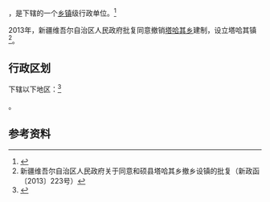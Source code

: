 {{中国乡级行政区|65/28/28/202/000}}

'''{{PAGENAMEBASE}}'''，是{{PRC admin/fullname|65/28/28/202/000|3}}下辖的一个[[乡镇|乡镇]]级行政单位。<ref>{{PRC admin/ref sgc|{{PRC admin/parent|65/28/28/202/000}}}}</ref>

2013年，新疆维吾尔自治区人民政府批复同意撤销[[塔哈其乡|塔哈其乡]]建制，设立塔哈其镇<ref>新疆维吾尔自治区人民政府关于同意和硕县塔哈其乡撤乡设镇的批复（新政函〔2013〕223号）</ref>。

== 行政区划 ==

{{PAGENAMEBASE}}下辖以下地区：<ref>{{PRC admin/ref sgc|65/28/28/202/000}}</ref>

{{PRC admin/children|65/28/28/202/000}}。

== 参考资料 ==

{{reflist}}

{{PRC admin/navcat|65/28/28/202/000}}
{{新疆行政区划小作品}}